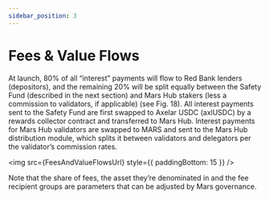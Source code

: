 ```yaml
---
sidebar_position: 3
---
```




# Fees & Value Flows

At launch, 80% of all “interest” payments will flow to Red Bank lenders (depositors), and the remaining 20% will be split equally between the Safety Fund (described in the next section) and Mars Hub stakers (less a commission to validators, if applicable) (see Fig. 18). All interest payments sent to the Safety Fund are first swapped to Axelar USDC (axlUSDC) by a rewards collector contract and transferred to Mars Hub. Interest payments for Mars Hub validators are swapped to MARS and sent to the Mars Hub distribution module, which splits it between validators and delegators per the validator’s commission rates.

<img src={FeesAndValueFlowsUrl} style={{ paddingBottom: 15 }} />

Note that the share of fees, the asset they’re denominated in and the fee recipient groups are parameters that can be adjusted by Mars governance.